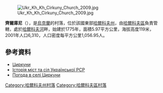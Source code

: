 [[Image:Ukr_Kh_Kh_Cirkuny_Church_2009.jpg|right]]

{{coord|50|5|8|N|36|23|5|E|scale:100000_region:UA|display=title}}

'''齊爾庫尼'''（{{lang-uk|Циркуни}}），是[[烏克蘭|烏克蘭]]的村落，位於該國東部[[哈爾科夫州|哈爾科夫州]]，由[[哈爾科夫區|哈爾科夫區]]負責管轄，處於[[哈爾科夫河|哈爾科夫河]]畔，始建於1775年，面積5.97平方公里，海拔高度119米，2001年人口6,310，人口密度每平方公里1,056.95人。

==參考資料==
* [http://w1.c1.rada.gov.ua/pls/z7502/A005?rdat1=08.09.2011&rf7571=34122 Циркуни]{{dead link|date=2018年5月 |bot=InternetArchiveBot |fix-attempted=yes }}
* [https://web.archive.org/web/20110513110804/http://www.igsu.org.ua/Harkovskja.obl/Harxkovskij.rajon/Cirkuny.html Історія міст та сіл Української РСР]{{ref-ru}}
* [http://weather.in.ua/ua/har'kovskaja/27721 Погода в селі Циркуни]

{{DEFAULTSORT:Циркуни}}
[[Category:哈爾科夫州村落|Category:哈爾科夫州村落]]
[[Category:哈爾科夫區村落|Category:哈爾科夫區村落]]


{{Kharkiv-geo-stub}}